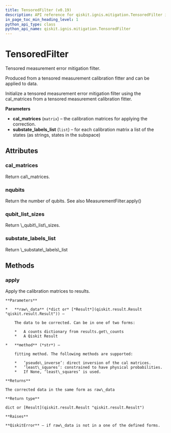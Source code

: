 ```yaml
---
title: TensoredFilter (v0.19)
description: API reference for qiskit.ignis.mitigation.TensoredFilter in qiskit v0.19
in_page_toc_min_heading_level: 1
python_api_type: class
python_api_name: qiskit.ignis.mitigation.TensoredFilter
---
```


# TensoredFilter

<Class id="qiskit.ignis.mitigation.TensoredFilter" isDedicatedPage={true} github="https://github.com/qiskit-community/qiskit-ignis/tree/stable/0.3/qiskit/ignis/mitigation/measurement/filters.py" signature="TensoredFilter(cal_matrices, substate_labels_list)" modifiers="class">
  Tensored measurement error mitigation filter.

  Produced from a tensored measurement calibration fitter and can be applied to data.

  Initialize a tensored measurement error mitigation filter using the cal\_matrices from a tensored measurement calibration fitter.

  **Parameters**

  *   **cal\_matrices** (`matrix`) – the calibration matrices for applying the correction.
  *   **substate\_labels\_list** (`list`) – for each calibration matrix a list of the states (as strings, states in the subspace)

  ## Attributes

  <span id="tensoredfilter-cal-matrices" />

  ### cal\_matrices

  <Attribute id="qiskit.ignis.mitigation.TensoredFilter.cal_matrices">
    Return cal\_matrices.
  </Attribute>

  <span id="tensoredfilter-nqubits" />

  ### nqubits

  <Attribute id="qiskit.ignis.mitigation.TensoredFilter.nqubits">
    Return the number of qubits. See also MeasurementFilter.apply()
  </Attribute>

  <span id="tensoredfilter-qubit-list-sizes" />

  ### qubit\_list\_sizes

  <Attribute id="qiskit.ignis.mitigation.TensoredFilter.qubit_list_sizes">
    Return \_qubit\_list\_sizes.
  </Attribute>

  <span id="tensoredfilter-substate-labels-list" />

  ### substate\_labels\_list

  <Attribute id="qiskit.ignis.mitigation.TensoredFilter.substate_labels_list">
    Return \_substate\_labels\_list
  </Attribute>

  ## Methods

  <span id="tensoredfilter-apply" />

  ### apply

  <Function id="qiskit.ignis.mitigation.TensoredFilter.apply" signature="TensoredFilter.apply(raw_data, method='least_squares')">
    Apply the calibration matrices to results.

    **Parameters**

    *   **raw\_data** (*dict or* [*Result*](qiskit.result.Result "qiskit.result.Result")) –

        The data to be corrected. Can be in one of two forms:

        *   A counts dictionary from results.get\_counts
        *   A Qiskit Result

    *   **method** (*str*) –

        fitting method. The following methods are supported:

        *   ’pseudo\_inverse’: direct inversion of the cal matrices.
        *   ’least\_squares’: constrained to have physical probabilities.
        *   If None, ‘least\_squares’ is used.

    **Returns**

    The corrected data in the same form as raw\_data

    **Return type**

    dict or [Result](qiskit.result.Result "qiskit.result.Result")

    **Raises**

    **QiskitError** – if raw\_data is not in a one of the defined forms.
  </Function>
</Class>

